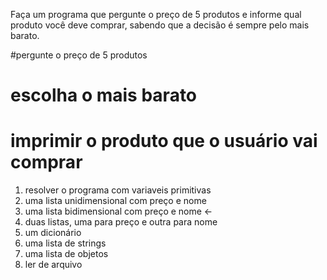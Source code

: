 Faça um programa que pergunte o preço de 5 produtos e informe qual
produto você deve comprar, sabendo que a decisão é sempre pelo mais barato.

#pergunte o preço de 5 produtos


# escolha o mais barato


# imprimir o produto que o usuário vai comprar

1. resolver o programa com variaveis primitivas
2. uma lista unidimensional com preço e nome
3. uma lista bidimensional com preço e nome <-
4. duas listas, uma para preço e outra para nome
5. um dicionário
6. uma lista de strings
7. uma lista de objetos
8. ler de arquivo
